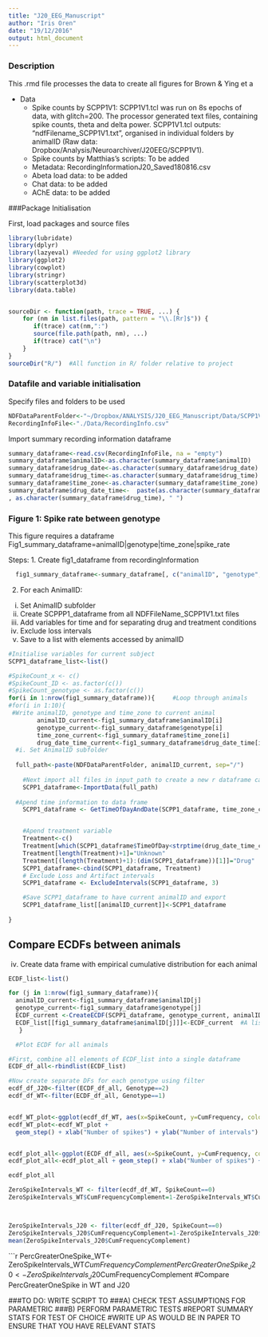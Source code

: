 ```yaml
---
title: "J20_EEG_Manuscript"
author: "Iris Oren"
date: "19/12/2016"
output: html_document
---
```



### Description
This .rmd file processes the data to create all figures for Brown & Ying et a

* Data
  + Spike counts by SCPP1V1: SCPP1V1.tcl was run on 8s epochs of data, with glitch=200. The processor generated text files, containing spike counts, theta and delta power. SCPP1V1.tcl outputs: "ndfFilename_SCPP1V1.txt", organised in individual folders by animalID (Raw data: Dropbox/Analysis/Neuroarchiver/J20EEG/SCPP1V1).
  + Spike counts by Matthias's scripts: To be added
  + Metadata: RecordingInformationJ20_Saved180816.csv
  + Abeta load data: to be added
  + Chat data: to be added
  + AChE data: to be added



###Package Initialisation 

First, load packages and source files
```r
library(lubridate)
library(dplyr)
library(lazyeval) #Needed for using ggplot2 library
library(ggplot2)
library(cowplot)
library(stringr)
library(scatterplot3d)
library(data.table)


sourceDir <- function(path, trace = TRUE, ...) {
    for (nm in list.files(path, pattern = "\\.[Rr]$")) {
       if(trace) cat(nm,":")           
       source(file.path(path, nm), ...)
       if(trace) cat("\n")
    }
}
sourceDir("R/")  #All function in R/ folder relative to project
```
### Datafile and variable initialisation
Specify files and folders to be used
```r
NDFDataParentFolder<-"~/Dropbox/ANALYSIS/J20_EEG_Manuscript/Data/SCPP1V1_TCL"
RecordingInfoFile<-"./Data/RecordingInfo.csv"
```

Import summary recording information dataframe
```r

summary_dataframe<-read.csv(RecordingInfoFile, na = "empty")
summary_dataframe$animalID<-as.character(summary_dataframe$animalID)
summary_dataframe$drug_date<-as.character(summary_dataframe$drug_date)
summary_dataframe$drug_time<-as.character(summary_dataframe$drug_time)
summary_dataframe$time_zone<-as.character(summary_dataframe$time_zone) #Set to "Europe/london" except for animals when clocks changed from GMT-> daylight savings and they stayed on GMT which should be set to "UTC" 
summary_dataframe$drug_date_time<-  paste(as.character(summary_dataframe$drug_date)
, as.character(summary_dataframe$drug_time), " ")


```


### Figure 1: Spike rate between genotype

This figure requires a dataframe Fig1_summary_dataframe=animalID|genotype|time_zone|spike_rate

Steps:
1. Create fig1_dataframe from recordingInformation
```r
  fig1_summary_dataframe<-summary_dataframe[, c("animalID", "genotype", "time_zone", "drug_date_time")]
```
  

2. For each AnimalID:
  i. Set AnimalID subfolder
  ii. Create SCPPP1_dataframe from all NDFFileName_SCPP1V1.txt files 
  iii. Add variables for time and for separating drug and treatment conditions
  iv. Exclude loss intervals
  v. Save to a list with elements accessed by animalID

  
  
```r

#Initialise variables for current subject
SCPP1_dataframe_list<-list()

#SpikeCount_x <- c()
#SpikeCount_ID <- as.factor(c())
#SpikeCount_genotype <- as.factor(c())
for(i in 1:nrow(fig1_summary_dataframe)){     #Loop through animals
#for(i in 1:10){
 #Write animalID, genotype and time_zone to current animal
        animalID_current<-fig1_summary_dataframe$animalID[i]
        genotype_current<-fig1_summary_dataframe$genotype[i]
        time_zone_current<-fig1_summary_dataframe$time_zone[i]
        drug_date_time_current<-fig1_summary_dataframe$drug_date_time[i] 
  #i. Set AnimalID subfolder
  
  full_path<-paste(NDFDataParentFolder, animalID_current, sep="/")
  
    #Next import all files in input_path to create a new r dataframe called             `SCPP1_dataframe'
    SCPP1_dataframe<-ImportData(full_path)
  
  #Apend time information to data frame  
    SCPP1_dataframe <- GetTimeOfDayAndDate(SCPP1_dataframe, time_zone_current)


    #Apend treatment variable 
    Treatment<-c()
    Treatment[which(SCPP1_dataframe$TimeOfDay<strptime(drug_date_time_current, "%Y-%m-%d %H:%M:%S"))]="Control"
    Treatment[length(Treatment)+1]="Unknown"
    Treatment[(length(Treatment)+1):(dim(SCPP1_dataframe))[1]]="Drug"
    SCPP1_dataframe<-cbind(SCPP1_dataframe, Treatment)
    # Exclude Loss and Artifact intervals
    SCPP1_dataframe <- ExcludeIntervals(SCPP1_dataframe, 3)

    #Save SCPP1_dataframe to have current animalID and export
    SCPP1_dataframe_list[[animalID_current]]<-SCPP1_dataframe
  
}
```

## Compare ECDFs between animals
  iv. Create data frame with empirical cumulative distribution for each animal
```r
ECDF_list<-list()

for (j in 1:nrow(fig1_summary_dataframe)){
  animalID_current<-fig1_summary_dataframe$animalID[j]
  genotype_current<-fig1_summary_dataframe$genotype[j]
  ECDF_current <-CreateECDF(SCPP1_dataframe, genotype_current, animalID_current)
  ECDF_list[[fig1_summary_dataframe$animalID[j]]]<-ECDF_current  #A list of all ECDFs for each animal. Accessed by animalIDs in fig1_summary_dataframe$AnimalID
   }
```


```r
  #Plot ECDF for all animals

#First, combine all elements of ECDF_list into a single dataframe
ECDF_df_all<-rbindlist(ECDF_list)

#Now create separate DFs for each genotype using filter
ecdf_df_J20<-filter(ECDF_df_all, Genotype==2)
ecdf_df_WT<-filter(ECDF_df_all, Genotype==1)


ecdf_WT_plot<-ggplot(ecdf_df_WT, aes(x=SpikeCount, y=CumFrequency, color=AnimalID))
ecdf_WT_plot<-ecdf_WT_plot +
  geom_step() + xlab("Number of spikes") + ylab("Number of intervals")


ecdf_plot_all<-ggplot(ECDF_df_all, aes(x=SpikeCount, y=CumFrequency, color=AnimalID))
ecdf_plot_all<-ecdf_plot_all + geom_step() + xlab("Number of spikes") + ylab("Number of intervals") + facet_wrap(~Genotype)

ecdf_plot_all


```



``` r
ZeroSpikeIntervals_WT <- filter(ecdf_df_WT, SpikeCount==0)
ZeroSpikeIntervals_WT$CumFrequencyComplement=1-ZeroSpikeIntervals_WT$CumFrequency



ZeroSpikeIntervals_J20 <- filter(ecdf_df_J20, SpikeCount==0)
ZeroSpikeIntervals_J20$CumFrequencyComplement=1-ZeroSpikeIntervals_J20$CumFrequency
mean(ZeroSpikeIntervals_J20$CumFrequencyComplement)

```

```r
PercGreaterOneSpike_WT<-ZeroSpikeIntervals_WT$CumFrequencyComplement
PercGreaterOneSpike_J20<-ZeroSpikeIntervals_J20$CumFrequencyComplement
#Compare PercGreaterOneSpike in WT and J20

###TO DO: WRITE SCRIPT TO
###A) CHECK TEST ASSUMPTIONS FOR PARAMETRIC 
###B) PERFORM PARAMETRIC TESTS
#REPORT SUMMARY STATS FOR TEST OF CHOICE
#WRITE UP AS WOULD BE IN PAPER TO ENSURE THAT YOU HAVE RELEVANT STATS

